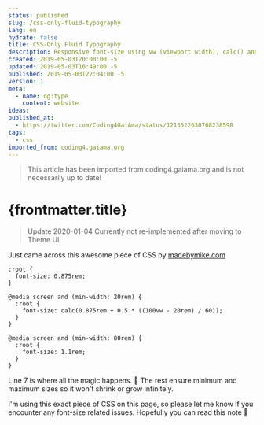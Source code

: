 ```yaml
---
status: published
slug: /css-only-fluid-typography
lang: en
hydrate: false
title: CSS-Only Fluid Typography
description: Responsive font-size using vw (viewport width), calc() and media queries to set boundaries
created: 2019-05-03T20:00:00 -5
updated: 2019-05-03T16:49:00 -5
published: 2019-05-03T22:04:00 -5
version: 1
meta:
  - name: og:type
    content: website
ideas:
published_at:
  - https://twitter.com/Coding4GaiAma/status/1213522630768238598
tags:
  - css
imported_from: coding4.gaiama.org
---
```


> This article has been imported from coding4.gaiama.org and is not necessarily up to date!

# {frontmatter.title}

> Update 2020-01-04 Currently not re-implemented after moving to Theme UI

Just came across this awesome piece of CSS by [madebymike.com](https://www.madebymike.com.au/writing/fluid-type-calc-examples/)

```css{7}
:root {
  font-size: 0.875rem;
}

@media screen and (min-width: 20rem) {
  :root {
    font-size: calc(0.875rem + 0.5 * ((100vw - 20rem) / 60));
  }
}

@media screen and (min-width: 80rem) {
  :root {
    font-size: 1.1rem;
  }
}
```

Line 7 is where all the magic happens. 🦄
The rest ensure minimum and maximum sizes so it won't shrink or grow infinitely.

I'm using this exact piece of CSS on this page, so please let me know if you encounter any font-size related issues.
Hopefully you can read this note 🤞
